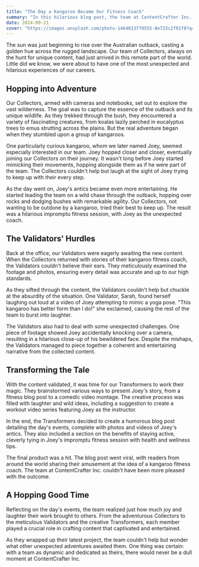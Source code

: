 ```yaml
---
title: "The Day a Kangaroo Became Our Fitness Coach"
summary: "In this hilarious blog post, the team at ContentCrafter Inc. recounts their unexpected adventure in the Australian outback, where a curious kangaroo named Joey becomes their impromptu fitness coach. From the Collectors' wild chase through the bush to the Validators' laughter-filled review process and the Transformers' creative storytelling, this lighthearted tale showcases the unique and entertaining experiences that make ContentCrafter Inc. so special."
date: 2024-09-21
cover: "https://images.unsplash.com/photo-1464013778555-8e723c2f01f8?q=80&w=2070&auto=format&fit=crop&ixlib=rb-4.0.3&ixid=M3wxMjA3fDB8MHxwaG90by1wYWdlfHx8fGVufDB8fHx8fA%3D%3D"
---
```


The sun was just beginning to rise over the Australian outback, casting a golden hue across the rugged landscape. Our team of Collectors, always on the hunt for unique content, had just arrived in this remote part of the world. Little did we know, we were about to have one of the most unexpected and hilarious experiences of our careers.

## Hopping into Adventure

Our Collectors, armed with cameras and notebooks, set out to explore the vast wilderness. The goal was to capture the essence of the outback and its unique wildlife. As they trekked through the bush, they encountered a variety of fascinating creatures, from koalas lazily perched in eucalyptus trees to emus strutting across the plains. But the real adventure began when they stumbled upon a group of kangaroos.

One particularly curious kangaroo, whom we later named Joey, seemed especially interested in our team. Joey hopped closer and closer, eventually joining our Collectors on their journey. It wasn't long before Joey started mimicking their movements, hopping alongside them as if he were part of the team. The Collectors couldn't help but laugh at the sight of Joey trying to keep up with their every step.

As the day went on, Joey's antics became even more entertaining. He started leading the team on a wild chase through the outback, hopping over rocks and dodging bushes with remarkable agility. Our Collectors, not wanting to be outdone by a kangaroo, tried their best to keep up. The result was a hilarious impromptu fitness session, with Joey as the unexpected coach.

## The Validators' Hurdles

Back at the office, our Validators were eagerly awaiting the new content. When the Collectors returned with stories of their kangaroo fitness coach, the Validators couldn't believe their ears. They meticulously examined the footage and photos, ensuring every detail was accurate and up to our high standards.

As they sifted through the content, the Validators couldn't help but chuckle at the absurdity of the situation. One Validator, Sarah, found herself laughing out loud at a video of Joey attempting to mimic a yoga pose. "This kangaroo has better form than I do!" she exclaimed, causing the rest of the team to burst into laughter.

The Validators also had to deal with some unexpected challenges. One piece of footage showed Joey accidentally knocking over a camera, resulting in a hilarious close-up of his bewildered face. Despite the mishaps, the Validators managed to piece together a coherent and entertaining narrative from the collected content.

## Transforming the Tale

With the content validated, it was time for our Transformers to work their magic. They brainstormed various ways to present Joey's story, from a fitness blog post to a comedic video montage. The creative process was filled with laughter and wild ideas, including a suggestion to create a workout video series featuring Joey as the instructor.

In the end, the Transformers decided to create a humorous blog post detailing the day's events, complete with photos and videos of Joey's antics. They also included a section on the benefits of staying active, cleverly tying in Joey's impromptu fitness session with health and wellness tips.

The final product was a hit. The blog post went viral, with readers from around the world sharing their amusement at the idea of a kangaroo fitness coach. The team at ContentCrafter Inc. couldn't have been more pleased with the outcome.

## A Hopping Good Time

Reflecting on the day's events, the team realized just how much joy and laughter their work brought to others. From the adventurous Collectors to the meticulous Validators and the creative Transformers, each member played a crucial role in crafting content that captivated and entertained.

As they wrapped up their latest project, the team couldn't help but wonder what other unexpected adventures awaited them. One thing was certain: with a team as dynamic and dedicated as theirs, there would never be a dull moment at ContentCrafter Inc.
